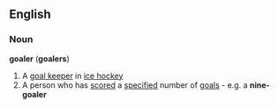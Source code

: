 ==English==
===Noun===
'''goaler''' ('''goalers''')
#A [[goal keeper]] in [[ice hockey]]
#A person who has [[scored]] a [[specified]] number of [[goal]]s - e.g. a '''nine-goaler'''